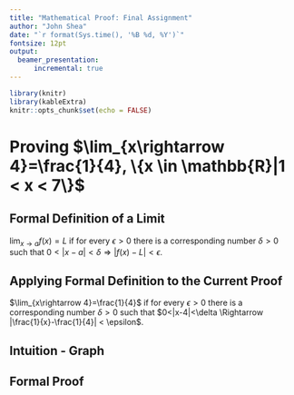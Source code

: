 ```yaml
---
title: "Mathematical Proof: Final Assignment"
author: "John Shea"
date: "`r format(Sys.time(), '%B %d, %Y')`"
fontsize: 12pt
output:
  beamer_presentation:
      incremental: true
---
```


```r
library(knitr)
library(kableExtra)
knitr::opts_chunk$set(echo = FALSE)
```

# Proving $\lim_{x\rightarrow 4}=\frac{1}{4}, \{x \in \mathbb{R}|1 < x < 7\}$

## Formal Definition of a Limit

$\lim_{x\rightarrow a}f(x)=L$ if for every $\epsilon > 0$ there is a
corresponding number $\delta > 0$ such that $0<|x-a|<\delta \Rightarrow
|f(x)-L|< \epsilon$.

## Applying Formal Definition to the Current Proof

$\lim_{x\rightarrow 4}=\frac{1}{4}$ if for every $\epsilon > 0$ there is a
corresponding number $\delta > 0$ such that $0<|x-4|<\delta \Rightarrow
|\frac{1}{x}-\frac{1}{4}| < \epsilon$.

## Intuition - Graph

## Formal Proof
